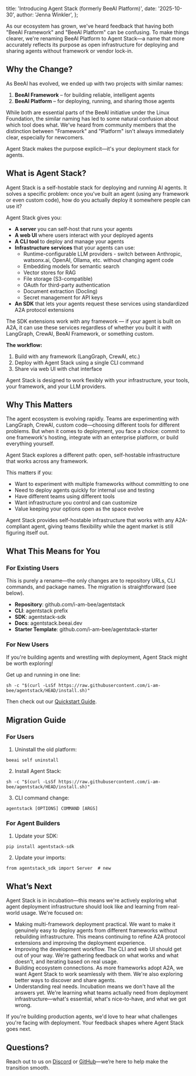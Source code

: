   title: 'Introducing Agent Stack (formerly BeeAI Platform)',
  date: '2025-10-30',
  author: 'Jenna Winkler',
};

As our ecosystem has grown, we've heard feedback that having both "BeeAI Framework" and "BeeAI Platform" can be
confusing. To make things clearer, we're renaming BeeAI Platform to Agent Stack—a name that more accurately reflects its
purpose as open infrastructure for deploying and sharing agents without framework or vendor lock-in.

## Why the Change?

As BeeAI has evolved, we ended up with two projects with similar names:

1. **BeeAI Framework** – for building reliable, intelligent agents
2. **BeeAI Platform** – for deploying, running, and sharing those agents

While both are essential parts of the BeeAI initiative under the Linux Foundation, the similar naming has led to some
natural confusion about which tool does what. We've heard from community members that the distinction between
"Framework" and "Platform" isn't always immediately clear, especially for newcomers.

Agent Stack makes the purpose explicit—it's your deployment stack for agents.

## What is Agent Stack?

Agent Stack is a self-hostable stack for deploying and running AI agents. It solves a specific problem: once you've
built an agent (using any framework or even custom code), how do you actually deploy it somewhere people can use it?

Agent Stack gives you:

- **A server** you can self-host that runs your agents
- **A web UI** where users interact with your deployed agents
- **A CLI tool** to deploy and manage your agents
- **Infrastructure services** that your agents can use:
  - Runtime-configurable LLM providers - switch between Anthropic, watsonx.ai, OpenAI, Ollama, etc. without changing
    agent code
  - Embedding models for semantic search
  - Vector stores for RAG
  - File storage (S3-compatible)
  - OAuth for third-party authentication
  - Document extraction (Docling)
  - Secret management for API keys
- **An SDK** that lets your agents request these services using standardized A2A protocol extensions

The SDK extensions work with any framework — if your agent is built on A2A, it can use these services regardless of
whether you built it with LangGraph, CrewAI, BeeAI Framework, or something custom.

**The workflow:**

1. Build with any framework (LangGraph, CrewAI, etc.)
2. Deploy with Agent Stack using a single CLI command
3. Share via web UI with chat interface

Agent Stack is designed to work flexibly with your infrastructure, your tools, your framework, and your LLM providers.

## Why This Matters

The agent ecosystem is evolving rapidly. Teams are experimenting with LangGraph, CrewAI, custom code—choosing different
tools for different problems. But when it comes to deployment, you face a choice: commit to one framework's hosting,
integrate with an enterprise platform, or build everything yourself.

Agent Stack explores a different path: open, self-hostable infrastructure that works across any framework.

This matters if you:

- Want to experiment with multiple frameworks without committing to one
- Need to deploy agents quickly for internal use and testing
- Have different teams using different tools
- Want infrastructure you control and can customize
- Value keeping your options open as the space evolve

Agent Stack provides self-hostable infrastructure that works with any A2A-compliant agent, giving teams flexibility
while the agent market is still figuring itself out.

## What This Means for You

### For Existing Users

This is purely a rename—the only changes are to repository URLs, CLI commands, and package names. The migration is
straightforward (see below).

- **Repository**: github.com/i-am-bee/agentstack
- **CLI**: agentstack prefix
- **SDK**: agentstack-sdk
- **Docs**: agentstack.beeai.dev
- **Starter Template**: github.com/i-am-bee/agentstack-starter

### For New Users

If you're building agents and wrestling with deployment, Agent Stack might be worth exploring!

Get up and running in one line:

```
sh -c "$(curl -LsSf https://raw.githubusercontent.com/i-am-bee/agentstack/HEAD/install.sh)"
```

Then check out our [Quickstart Guide](https://agentstack.beeai.dev/introduction/quickstart).

## Migration Guide

### For Users

1. Uninstall the old platform:

```
beeai self uninstall
```

2. Install Agent Stack:

```
sh -c "$(curl -LsSf https://raw.githubusercontent.com/i-am-bee/agentstack/HEAD/install.sh)"
```

3. CLI command change:

```
agentstack [OPTIONS] COMMAND [ARGS]
```

### For Agent Builders

1. Update your SDK:

```
pip install agentstack-sdk
```

2. Update your imports:

```
from agentstack_sdk import Server  # new
```

## What’s Next

Agent Stack is in incubation—this means we're actively exploring what agent deployment infrastructure should look like
and learning from real-world usage. We're focused on:

- Making multi-framework deployment practical. We want to make it genuinely easy to deploy agents from different
  frameworks without rebuilding infrastructure. This means continuing to refine A2A protocol extensions and improving
  the deployment experience.
- Improving the development workflow. The CLI and web UI should get out of your way. We're gathering feedback on what
  works and what doesn't, and iterating based on real usage.
- Building ecosystem connections. As more frameworks adopt A2A, we want Agent Stack to work seamlessly with them. We're
  also exploring better ways to discover and share agents.
- Understanding real needs. Incubation means we don't have all the answers yet. We're learning what teams actually need
  from deployment infrastructure—what's essential, what's nice-to-have, and what we got wrong.

If you're building production agents, we'd love to hear what challenges you're facing with deployment. Your feedback
shapes where Agent Stack goes next.

## Questions?

Reach out to us on [Discord](https://discord.gg/NradeA6ZNF) or [GitHub](https://github.com/i-am-bee/agentstack)—we’re
here to help make the transition smooth.
